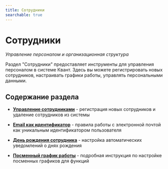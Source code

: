 ```yaml
---
title: Сотрудники
searchable: true
---
```


# Сотрудники

*Управление персоналом и организационная структура*

Раздел "Сотрудники" предоставляет инструменты для управления персоналом в системе Квант. Здесь вы можете регистрировать новых сотрудников, настраивать графики работы, управлять персональными данными.

## Содержание раздела

- **[Управление сотрудниками](/ru/reference/employees/employee-management)** - регистрация новых сотрудников и удаление сотрудников из системы

- **[Email как идентификатор](/ru/reference/employees/email-identifier)** - правила работы с электронной почтой как уникальным идентификатором пользователя

- **[День рождения сотрудника](/ru/reference/employees/birthday-notifications)** - настройка автоматических уведомлений о днях рождения

- **[Посменный график работы](/ru/reference/employees/shift-work-setup)** - подробная инструкция по настройке посменных графиков для функций